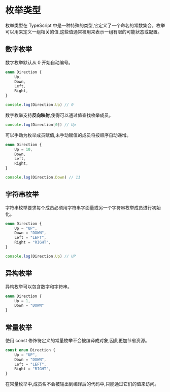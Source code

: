 # 枚举类型

枚举类型在 TypeScript 中是一种特殊的类型,它定义了一个命名的常数集合。枚举可以用来定义一组相关的值,这些值通常被用来表示一组有限的可能状态或配置。



## 数字枚举

数字枚举默认从 0 开始自动编号。

```ts
enum Direction {
	Up,
	Down,
	Left,
	Right,
}

console.log(Direction.Up) // 0
```

数字枚举支持**反向映射**,使得可以通过值查找枚举成员。

```ts
console.log(Direction[0]) // Up 
```

可以手动为枚举成员赋值,未手动赋值的成员将按顺序自动递增。

```ts
enum Direction {
	Up = 10,
	Down,
	Left,
	Right,
}

console.log(Direction.Down) // 11
```



## 字符串枚举

字符串枚举要求每个成员必须用字符串字面量或另一个字符串枚举成员进行初始化。

```ts
enum Direction {
	Up = "UP",
	Down = "DOWN",
	Left = "LEFT",
	Right = "RIGHT",
}

console.log(Direction.Up) // UP
```



## 异构枚举

异构枚举可以包含数字和字符串。

```ts
enum Direction {
	Up = 1,
	Down = "DOWN"
}

```



## 常量枚举

使用 const 修饰符定义的常量枚举不会被编译成对象,因此更加节省资源。

```ts
const enum Direction {
	Up = "UP",
	Down = "DOWN",
	Left = "LEFT",
	Right = "RIGHT",
}
```

在常量枚举中,成员名不会被输出到编译后的代码中,只能通过它们的值来访问。
